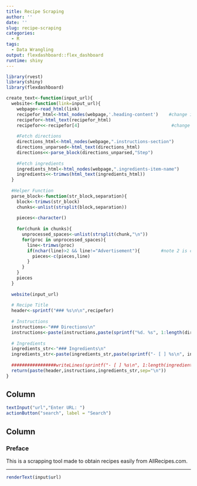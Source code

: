 ```yaml
---
title: Recipe Scraping
author: ''
date: ''
slug: recipe-scraping
categories:
  - R
tags:
  - Data Wrangling
output: flexdashboard::flex_dashboard
runtime: shiny
---
```


```r
library(rvest)
library(shiny)
library(flexdashboard)
```

```r
create_text<-function(input_url){
  website<-function(link=input_url){
    webpage<-read_html(link)
    recipefor_html<-html_nodes(webpage,'.heading-content')    #change if using different website
    recipefor<-html_text(recipefor_html)
    recipefor<<-recipefor[4]                                   #change if using different website
    
    #Fetch directions
    directions_html<-html_nodes(webpage,".instructions-section")
    directions_unparsed<-html_text(directions_html)
    directions<<-parse_block(directions_unparsed,"Step")
    
    #Fetch ingredients
    ingredients_html<-html_nodes(webpage,".ingredients-item-name")
    ingredients<<-trimws(html_text(ingredients_html))
  }
  
  #Helper Function
  parse_block<-function(str_block,separation){
    block<-trimws(str_block)
    chunks<-unlist(strsplit(block,separation))
    
    pieces<-character()
    
    for(chunk in chunks){
      unprocessed_spaces<-unlist(strsplit(chunk,"\n"))
      for(proc in unprocessed_spaces){
        line<-trimws(proc)
        if(nchar(line)>2 && line!="Advertisement"){        #note 2 is chosen arbitrarily to avoid stand-alone numbers
          pieces<-c(pieces,line)
        }
      }
    }
    pieces
  }
  
  website(input_url)
  
  # Recipe Title
  header<-sprintf("### %s\n\n",recipefor)
  
  # Instructions
  instructions<-"### Directions\n"
  instructions<-paste(instructions,paste(sprintf("%d. %s", 1:length(directions), directions),collapse="\n"),sep="<br>\n<br>")
  
  # Ingredients
  ingredients_str<-"### Ingredients\n"
  ingredients_str<-paste(ingredients_str,paste(sprintf("- [ ] %s\n", ingredients),collapse="\n"))
  
  #################writeLines(sprintf("- [ ] %s\n", 1:length(ingredients), ingredients))
  return(paste(header,instructions,ingredients_str,sep="\n"))
}
```

Column {.sidebar data-width=300}
-------------------------------------
```r
textInput("url","Enter URL: ")
actionButton("search", label = "Search")
```


Column
--------------------------------------
### Preface

This is a scrapping tool made to obtain recipes easily from AllRecipes.com.

---

```r
renderText(input$url)
```


















<!-- FUTURE PLANS: Give option for advanced settings (so other sites can be used), and give option to generate PDF -->

